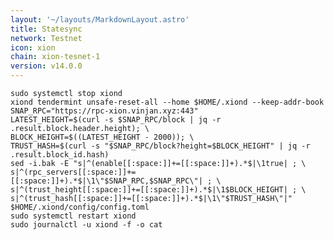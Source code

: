 ```yaml
---
layout: '~/layouts/MarkdownLayout.astro'
title: Statesync
network: Testnet
icon: xion
chain: xion-tesnet-1
version: v14.0.0
---
```


```
sudo systemctl stop xiond
xiond tendermint unsafe-reset-all --home $HOME/.xiond --keep-addr-book
SNAP_RPC="https://rpc-xion.vinjan.xyz:443"
LATEST_HEIGHT=$(curl -s $SNAP_RPC/block | jq -r .result.block.header.height); \
BLOCK_HEIGHT=$((LATEST_HEIGHT - 2000)); \
TRUST_HASH=$(curl -s "$SNAP_RPC/block?height=$BLOCK_HEIGHT" | jq -r .result.block_id.hash)
sed -i.bak -E "s|^(enable[[:space:]]+=[[:space:]]+).*$|\1true| ; \
s|^(rpc_servers[[:space:]]+=[[:space:]]+).*$|\1\"$SNAP_RPC,$SNAP_RPC\"| ; \
s|^(trust_height[[:space:]]+=[[:space:]]+).*$|\1$BLOCK_HEIGHT| ; \
s|^(trust_hash[[:space:]]+=[[:space:]]+).*$|\1\"$TRUST_HASH\"|" $HOME/.xiond/config/config.toml
sudo systemctl restart xiond
sudo journalctl -u xiond -f -o cat
```
